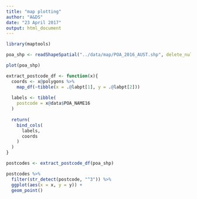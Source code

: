 ```yaml
---
title: "map plotting"
author: "A&DS"
date: "23 April 2017"
output: html_document
---
```


```r
library(maptools)

```

```r
poa_shp <- readShapeSpatial("../data/map/POA_2016_AUST.shp", delete_null_obj = TRUE)

plot(poa_shp)

extract_postcode_df <- function(x){
  coords <- x@polygons %>% 
    map_df(~tibble(x = .@labpt[1], y = .@labpt[2]))
  
  labels <- tibble(
    postcode = x@data$POA_NAME16
  )
  
  return(
    bind_cols(
      labels,
      coords
    )
  )
}

postcodes <- extract_postcode_df(poa_shp)

```

```r
postcodes %>% 
  filter(str_detect(postcode, "^3")) %>% 
  ggplot(aes(x = x, y = y)) +
  geom_point()
```

